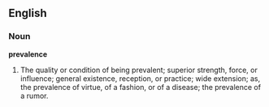 ==English==

===Noun===

'''prevalence'''

#The quality or condition of being prevalent; superior strength, force, or influence; general existence, reception, or practice; wide extension; as, the prevalence of virtue, of a fashion, or of a disease; the prevalence of a rumor.

{{webster}}